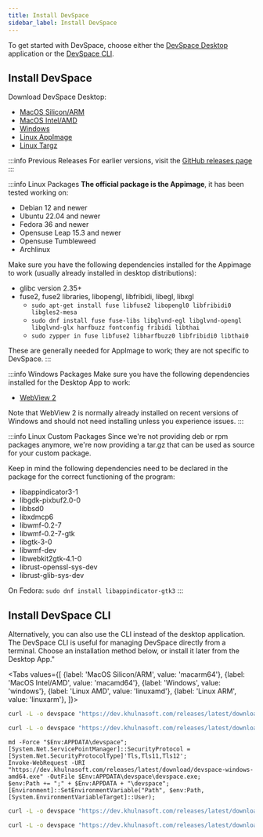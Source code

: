 ```yaml
---
title: Install DevSpace
sidebar_label: Install DevSpace
---
```



To get started with DevSpace, choose either the [DevSpace Desktop](#install-devspace) application or the [DevSpace CLI](#install-devspace-cli).

## Install DevSpace

Download DevSpace Desktop:
- [MacOS Silicon/ARM](https://dev.khulnasoft.com/releases/latest/download/DevSpace_macos_aarch64.dmg)
- [MacOS Intel/AMD](https://dev.khulnasoft.com/releases/latest/download/DevSpace_macos_x64.dmg)
- [Windows](https://dev.khulnasoft.com/releases/latest/download/DevSpace_windows_x64_en-US.msi)
- [Linux AppImage](https://dev.khulnasoft.com/releases/latest/download/DevSpace_linux_amd64.AppImage)
- [Linux Targz](https://dev.khulnasoft.com/releases/latest/download/DevSpace_linux_x86_64.tar.gz)

:::info Previous Releases
For earlier versions, visit the [GitHub releases page](https://dev.khulnasoft.com/releases)
:::

:::info Linux Packages
**The official package is the Appimage**, it has been tested working on:

- Debian 12 and newer
- Ubuntu 22.04 and newer
- Fedora 36 and newer
- Opensuse Leap 15.3 and newer
- Opensuse Tumbleweed
- Archlinux

Make sure you have the following dependencies installed for the Appimage to work (usually already installed in desktop distributions):

- glibc version 2.35+
- fuse2, fuse2 libraries, libopengl, libfribidi, libegl, libxgl
    - `sudo apt-get install fuse libfuse2 libopengl0 libfribidi0 libgles2-mesa`
    - `sudo dnf install fuse fuse-libs libglvnd-egl libglvnd-opengl libglvnd-glx harfbuzz fontconfig fribidi libthai`
    - `sudo zypper in fuse libfuse2 libharfbuzz0 libfribidi0 libthai0`

These are generally needed for AppImage to work; they are not specific to DevSpace.
:::

:::info Windows Packages
Make sure you have the following dependencies installed for the Desktop App to work:

- [WebView 2](https://developer.microsoft.com/en-us/microsoft-edge/webview2/?form=MA13LH)

Note that WebView 2 is normally already installed on recent versions of Windows and should not need installing unless you experience issues.
:::

:::info Linux Custom Packages
Since we're not providing deb or rpm packages anymore, we're now providing a tar.gz
that can be used as source for your custom package.

Keep in mind the following dependencies need to be declared in the package for the
correct functioning of the program:

- libappindicator3-1
- libgdk-pixbuf2.0-0
- libbsd0
- libxdmcp6
- libwmf-0.2-7
- libwmf-0.2-7-gtk
- libgtk-3-0
- libwmf-dev
- libwebkit2gtk-4.1-0
- librust-openssl-sys-dev
- librust-glib-sys-dev

On Fedora: `sudo dnf install libappindicator-gtk3`
:::

## Install DevSpace CLI

Alternatively, you can also use the CLI instead of the desktop application. The DevSpace CLI is useful for managing DevSpace directly from a terminal. Choose an installation method below, or install it later from the Desktop App."

<Tabs values={[
          {label: 'MacOS Silicon/ARM', value: 'macarm64'},
          {label: 'MacOS Intel/AMD', value: 'macamd64'},
          {label: 'Windows', value: 'windows'},
          {label: 'Linux AMD', value: 'linuxamd'},
          {label: 'Linux ARM', value: 'linuxarm'},
        ]}>
<TabItem value="macarm64">

```bash
curl -L -o devspace "https://dev.khulnasoft.com/releases/latest/download/devspace-darwin-arm64" && sudo install -c -m 0755 devspace /usr/local/bin && rm -f devspace
```

</TabItem>
<TabItem value="macamd64">

```bash
curl -L -o devspace "https://dev.khulnasoft.com/releases/latest/download/devspace-darwin-amd64" && sudo install -c -m 0755 devspace /usr/local/bin && rm -f devspace
```

</TabItem>
<TabItem value="windows">

```text
md -Force "$Env:APPDATA\devspace"; [System.Net.ServicePointManager]::SecurityProtocol = [System.Net.SecurityProtocolType]'Tls,Tls11,Tls12';
Invoke-WebRequest -URI "https://dev.khulnasoft.com/releases/latest/download/devspace-windows-amd64.exe" -OutFile $Env:APPDATA\devspace\devspace.exe;
$env:Path += ";" + $Env:APPDATA + "\devspace";
[Environment]::SetEnvironmentVariable("Path", $env:Path, [System.EnvironmentVariableTarget]::User);
```

</TabItem>
<TabItem value="linuxamd">

```bash
curl -L -o devspace "https://dev.khulnasoft.com/releases/latest/download/devspace-linux-amd64" && sudo install -c -m 0755 devspace /usr/local/bin && rm -f devspace
```

</TabItem>
<TabItem value="linuxarm">

```bash
curl -L -o devspace "https://dev.khulnasoft.com/releases/latest/download/devspace-linux-arm64" && sudo install -c -m 0755 devspace /usr/local/bin && rm -f devspace
```

</TabItem>
</Tabs>
